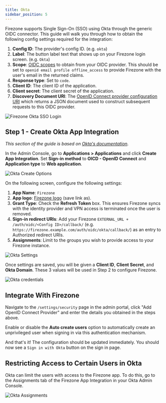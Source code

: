 ```yaml
---
title: Okta
sidebar_position: 5
---
```


Firezone supports Single Sign-On (SSO) using Okta
through the generic OIDC connector. This guide will walk you through how to
obtain the following config settings required for the integration:

1. **Config ID**: The provider's config ID. (e.g. `okta`)
1. **Label**: The button label text that shows up on your Firezone login screen. (e.g. `Okta`)
1. **Scope**: [OIDC scopes](https://openid.net/specs/openid-connect-basic-1_0.html#Scopes)
to obtain from your OIDC provider. This should be set to `openid email profile offline_access`
to provide Firezone with the user's email in the returned claims.
1. **Response type**: Set to `code`.
1. **Client ID**: The client ID of the application.
1. **Client secret**: The client secret of the application.
1. **Discovery Document URI**: The
[OpenID Connect provider configuration URI](https://openid.net/specs/openid-connect-discovery-1_0.html#ProviderConfig)
which returns a JSON document used to construct subsequent requests to this
OIDC provider.

![Firezone Okta SSO Login](https://user-images.githubusercontent.com/52545545/156855886-5a4a0da7-065c-4ec1-af33-583dff4dbb72.gif)

## Step 1 - Create Okta App Integration

_This section of the guide is based on
[Okta's documentation](https://help.okta.com/en/prod/Content/Topics/Apps/Apps_App_Integration_Wizard_OIDC.htm)._

In the Admin Console, go to **Applications > Applications** and click
**Create App Integration**. Set **Sign-in method** to **OICD - OpenID Connect**
and **Application type** to **Web application**.

![Okta Create Options](https://user-images.githubusercontent.com/52545545/168918378-0dd9f705-2544-412d-bbbe-4a7cd9253907.png)

On the following screen, configure the following settings:

1. **App Name**: `Firezone`
1. **App logo**:
[Firezone logo](https://user-images.githubusercontent.com/52545545/155907625-a4f6c8c2-3952-488d-b244-3c37400846cf.png)
(save link as).
1. **Grant Type**: Check the **Refresh Token** box. This ensures Firezone syncs
with the identity provider and VPN access is terminated once the user is removed.
1. **Sign-in redirect URIs**: Add your Firezone `EXTERNAL_URL + /auth/oidc/<Config ID>/callback/`
(e.g. `https://firezone.example.com/auth/oidc/okta/callback/`) as an entry to
Authorized redirect URIs.
1. **Assignments**:
Limit to the groups you wish to provide access to your Firezone instance.

![Okta Settings](https://user-images.githubusercontent.com/52545545/172768478-e8be516d-aa0a-4882-b017-adc938bbd10b.png)

Once settings are saved, you will be given a **Client ID**, **Client Secret**,
and **Okta Domain**. These 3 values will be used in Step 2 to configure Firezone.

![Okta credentials](https://user-images.githubusercontent.com/52545545/172768856-8a373d56-1362-4fc3-a747-3c84f0e76dae.png)

## Integrate With Firezone

Navigate to the `/settings/security` page in the admin portal, click
"Add OpenID Connect Provider" and enter the details you obtained in the steps
above.

Enable or disable the **Auto create users** option to automatically create
an unprivileged user when signing in via this authentication mechanism.

And that's it! The configuration should be updated immediately.
You should now see a `Sign in with Okta` button on the sign in page.

## Restricting Access to Certain Users in Okta

Okta can limit the users with access to the Firezone app. To do this,
go to the Assignments tab of the Firezone App Integration in your Okta
Admin Console.

![Okta Assignments](https://user-images.githubusercontent.com/52545545/172766608-b95e20e2-eb58-4085-b532-84386de1ea23.png)
